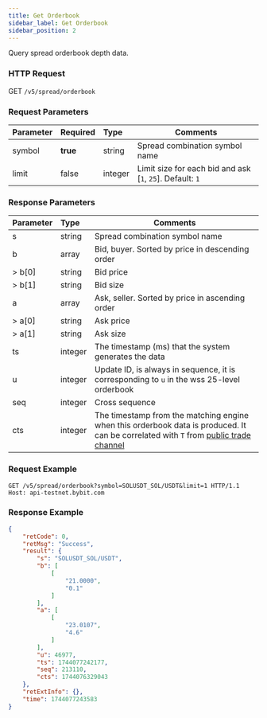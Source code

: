 ```yaml
---
title: Get Orderbook
sidebar_label: Get Orderbook
sidebar_position: 2
---
```


Query spread orderbook depth data.

### HTTP Request
GET `/v5/spread/orderbook`

### Request Parameters
| Parameter | Required | Type | Comments|
|:----- |:-------|:-----|------ |
|symbol |**true** |string |Spread combination symbol name|
|limit |false |integer |Limit size for each bid and ask [`1`, `25`]. Default: `1`|

### Response Parameters
| Parameter | Type | Comments|
|:----- |:-----|----- |
|s |string |Spread combination symbol name|
|b |array |Bid, buyer. Sorted by price in descending order |
|> b[0] |string |Bid price |
|> b[1] |string |Bid size |
|a |array |Ask, seller. Sorted by price in ascending order |
|> a[0] |string |Ask price |
|> a[1] |string |Ask size |
|ts |integer |The timestamp (ms) that the system generates the data |
|u |integer |Update ID, is always in sequence, it is corresponding to `u` in the wss 25-level orderbook|
|seq |integer |Cross sequence|
|cts |integer |The timestamp from the matching engine when this orderbook data is produced. It can be correlated with `T` from [public trade channel](../websocket/public/trade#)|

### Request Example

```http
GET /v5/spread/orderbook?symbol=SOLUSDT_SOL/USDT&limit=1 HTTP/1.1
Host: api-testnet.bybit.com
```

### Response Example

```json
{
    "retCode": 0,
    "retMsg": "Success",
    "result": {
        "s": "SOLUSDT_SOL/USDT",
        "b": [
            [
                "21.0000",
                "0.1"
            ]
        ],
        "a": [
            [
                "23.0107",
                "4.6"
            ]
        ],
        "u": 46977,
        "ts": 1744077242177,
        "seq": 213110,
        "cts": 1744076329043
    },
    "retExtInfo": {},
    "time": 1744077243583
}
```
